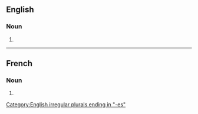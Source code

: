 ==English==

===Noun===
{{head|en|noun plural form}}

# {{plural of|dermatosis|lang=en}}

[[Category:English irregular plurals ending in "-es"]]

----

==French==

===Noun===
{{head|fr|noun plural form|g=?}}

# {{plural of|dermatose|lang=fr}}
